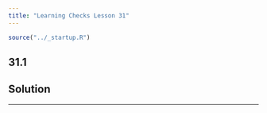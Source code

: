 ```yaml
---
title: "Learning Checks Lesson 31"
---
```


```r
source("../_startup.R")
```

## 31.1

::: {.callout-note}
## Solution

:::

--------
